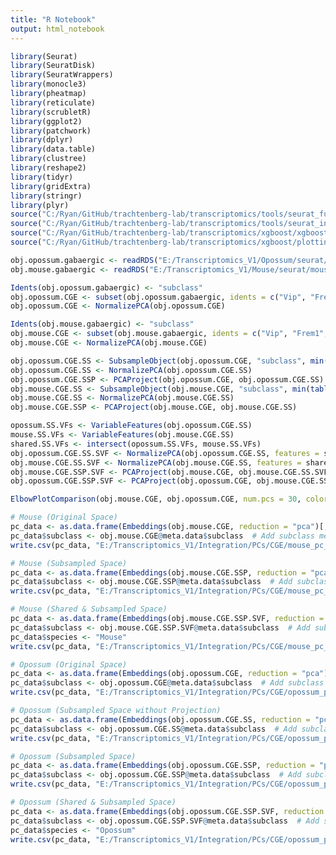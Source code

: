 ```yaml
---
title: "R Notebook"
output: html_notebook
---
```



```r

library(Seurat)
library(SeuratDisk)
library(SeuratWrappers)
library(monocle3)
library(pheatmap)
library(reticulate)
library(scrubletR)
library(ggplot2)
library(patchwork)
library(dplyr)
library(data.table)
library(clustree)
library(reshape2)
library(tidyr)
library(gridExtra)
library(stringr)
library(plyr)
source("C:/Ryan/GitHub/trachtenberg-lab/transcriptomics/tools/seurat_functions.R")
source("C:/Ryan/GitHub/trachtenberg-lab/transcriptomics/tools/seurat_integration_functions.R")
source("C:/Ryan/GitHub/trachtenberg-lab/transcriptomics/xgboost/xgboost_train.R")
source("C:/Ryan/GitHub/trachtenberg-lab/transcriptomics/xgboost/plottingFxns.R")

obj.opossum.gabaergic <- readRDS("E:/Transcriptomics_V1/Opossum/seurat/opossum_v1_gabaergic_processed.rds")
obj.mouse.gabaergic <- readRDS("E:/Transcriptomics_V1/Mouse/seurat/mouse_v1_P38_gabaergic_processed.rds")

```


```r

Idents(obj.opossum.gabaergic) <- "subclass"
obj.opossum.CGE <- subset(obj.opossum.gabaergic, idents = c("Vip", "Frem1", "Lamp5"))
obj.opossum.CGE <- NormalizePCA(obj.opossum.CGE)

Idents(obj.mouse.gabaergic) <- "subclass"
obj.mouse.CGE <- subset(obj.mouse.gabaergic, idents = c("Vip", "Frem1", "Lamp5", "Stac"))
obj.mouse.CGE <- NormalizePCA(obj.mouse.CGE)

```


```r

obj.opossum.CGE.SS <- SubsampleObject(obj.opossum.CGE, "subclass", min(table(obj.opossum.CGE$subclass)))
obj.opossum.CGE.SS <- NormalizePCA(obj.opossum.CGE.SS)
obj.opossum.CGE.SSP <- PCAProject(obj.opossum.CGE, obj.opossum.CGE.SS)
obj.mouse.CGE.SS <- SubsampleObject(obj.mouse.CGE, "subclass", min(table(obj.mouse.CGE$subclass)))
obj.mouse.CGE.SS <- NormalizePCA(obj.mouse.CGE.SS)
obj.mouse.CGE.SSP <- PCAProject(obj.mouse.CGE, obj.mouse.CGE.SS)

opossum.SS.VFs <- VariableFeatures(obj.opossum.CGE.SS)
mouse.SS.VFs <- VariableFeatures(obj.mouse.CGE.SS)
shared.SS.VFs <- intersect(opossum.SS.VFs, mouse.SS.VFs)
obj.opossum.CGE.SS.SVF <- NormalizePCA(obj.opossum.CGE.SS, features = shared.SS.VFs)
obj.mouse.CGE.SS.SVF <- NormalizePCA(obj.mouse.CGE.SS, features = shared.SS.VFs)
obj.mouse.CGE.SSP.SVF <- PCAProject(obj.mouse.CGE, obj.mouse.CGE.SS.SVF)
obj.opossum.CGE.SSP.SVF <- PCAProject(obj.opossum.CGE, obj.mouse.CGE.SS.SVF)

```


```r

ElbowPlotComparison(obj.mouse.CGE, obj.opossum.CGE, num.pcs = 30, colors = c('#AAAAAA', '#C692B8'))

```


```r

# Mouse (Original Space)
pc_data <- as.data.frame(Embeddings(obj.mouse.CGE, reduction = "pca")[, 1:30])  # Extract first 3 PCs
pc_data$subclass <- obj.mouse.CGE@meta.data$subclass  # Add subclass metadata
write.csv(pc_data, "E:/Transcriptomics_V1/Integration/PCs/CGE/mouse_pc_data_with_subclass.csv", row.names = FALSE)

# Mouse (Subsampled Space)
pc_data <- as.data.frame(Embeddings(obj.mouse.CGE.SSP, reduction = "pca")[, 1:30])  # Extract first 3 PCs
pc_data$subclass <- obj.mouse.CGE.SSP@meta.data$subclass  # Add subclass metadata
write.csv(pc_data, "E:/Transcriptomics_V1/Integration/PCs/CGE/mouse_pc_data_subsample_with_subclass.csv", row.names = FALSE)

# Mouse (Shared & Subsampled Space)
pc_data <- as.data.frame(Embeddings(obj.mouse.CGE.SSP.SVF, reduction = "pca")[, 1:30])  # Extract first 3 PCs
pc_data$subclass <- obj.mouse.CGE.SSP.SVF@meta.data$subclass  # Add subclass metadata
pc_data$species <- "Mouse"
write.csv(pc_data, "E:/Transcriptomics_V1/Integration/PCs/CGE/mouse_pc_data_shared_subsample_with_subclass.csv", row.names = FALSE)

# Opossum (Original Space)
pc_data <- as.data.frame(Embeddings(obj.opossum.CGE, reduction = "pca")[, 1:30])  # Extract first 3 PCs
pc_data$subclass <- obj.opossum.CGE@meta.data$subclass  # Add subclass metadata
write.csv(pc_data, "E:/Transcriptomics_V1/Integration/PCs/CGE/opossum_pc_data_with_subclass.csv", row.names = FALSE)

# Opossum (Subsampled Space without Projection)
pc_data <- as.data.frame(Embeddings(obj.opossum.CGE.SS, reduction = "pca")[, 1:30])  # Extract first 3 PCs
pc_data$subclass <- obj.opossum.CGE.SS@meta.data$subclass  # Add subclass metadata
write.csv(pc_data, "E:/Transcriptomics_V1/Integration/PCs/CGE/opossum_pc_data_subsample_noproject_with_subclass.csv", row.names = FALSE)

# Opossum (Subsampled Space)
pc_data <- as.data.frame(Embeddings(obj.opossum.CGE.SSP, reduction = "pca")[, 1:30])  # Extract first 3 PCs
pc_data$subclass <- obj.opossum.CGE.SSP@meta.data$subclass  # Add subclass metadata
write.csv(pc_data, "E:/Transcriptomics_V1/Integration/PCs/CGE/opossum_pc_data_subsample_with_subclass.csv", row.names = FALSE)

# Opossum (Shared & Subsampled Space)
pc_data <- as.data.frame(Embeddings(obj.opossum.CGE.SSP.SVF, reduction = "pca")[, 1:30])  # Extract first 3 PCs
pc_data$subclass <- obj.opossum.CGE.SSP.SVF@meta.data$subclass  # Add subclass metadata
pc_data$species <- "Opossum"
write.csv(pc_data, "E:/Transcriptomics_V1/Integration/PCs/CGE/opossum_pc_data_shared_subsample_with_subclass.csv", row.names = FALSE)

```

